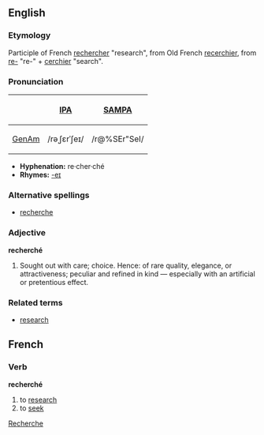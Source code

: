 == English ==
===Etymology===
Participle of French [[rechercher]] "research", from Old French [[recerchier]], from [[re-]] "re-" + [[cerchier]] "search".

===Pronunciation===
{| border=1 cellpadding=5
! !! [[w:International Phonetic Alphabet|IPA]] !! [[w:SAMPA|SAMPA]]
|-
! [[GenAm]]
| /rəˌʃɛrˈʃeɪ/ || /r@%SEr"SeI/
|}

*'''Hyphenation:''' re·cher·ché
*'''Rhymes:''' [[Rhymes:English:-eɪ|-eɪ]]

===Alternative spellings===
*[[recherche]]

===Adjective===
'''recherché'''
# Sought out with care; choice. Hence: of rare quality, elegance, or attractiveness; peculiar and refined in kind — especially with an artificial or pretentious effect.
<!-- above def modified from webster 1913 -->

===Related terms===
*[[research]]

== French ==
=== Verb ===
'''recherché'''
#to [[research]]
#to [[seek]]

[[Category:English words spelled with diacritics or ligatures|Recherche]]
